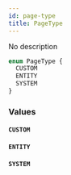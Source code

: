 ```yaml
---
id: page-type
title: PageType
---
```


No description

```graphql
enum PageType {
  CUSTOM
  ENTITY
  SYSTEM
}
```

### Values

#### `CUSTOM`

#### `ENTITY`

#### `SYSTEM`

